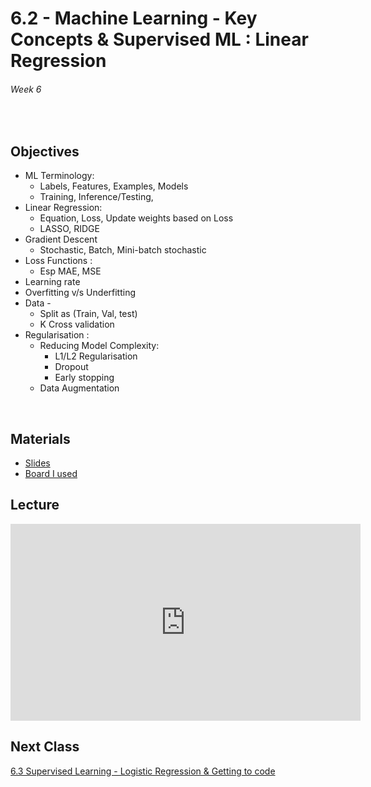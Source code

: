 # 6.2 - Machine Learning - Key Concepts & Supervised ML : Linear Regression

######  Week 6 
<br>

## Objectives 

* ML Terminology:
    * Labels, Features, Examples, Models
    * Training, Inference/Testing, 
* Linear Regression:
    * Equation, Loss, Update weights based on Loss
    * LASSO, RIDGE
* Gradient Descent
    *  Stochastic, Batch, Mini-batch stochastic
* Loss Functions : 
    * Esp MAE, MSE
* Learning rate
* Overfitting v/s Underfitting
* Data - 
    * Split as (Train, Val, test)
    * K Cross validation
* Regularisation : 
    * Reducing Model Complexity:
        * L1/L2 Regularisation
        * Dropout
        * Early stopping
    * Data Augmentation 


<br>

## Materials

* [Slides](slides.pdf)
* [Board I used](board.pdf)

## Lecture

<iframe width="560" height="315" src="https://www.youtube.com/embed/" title="YouTube video player" frameborder="0" allow="accelerometer; autoplay; clipboard-write; encrypted-media; gyroscope; picture-in-picture; web-share" allowfullscreen></iframe>

## Next Class 

[6.3 Supervised Learning - Logistic Regression & Getting to code](../../Week_6/3/home.qmd)
